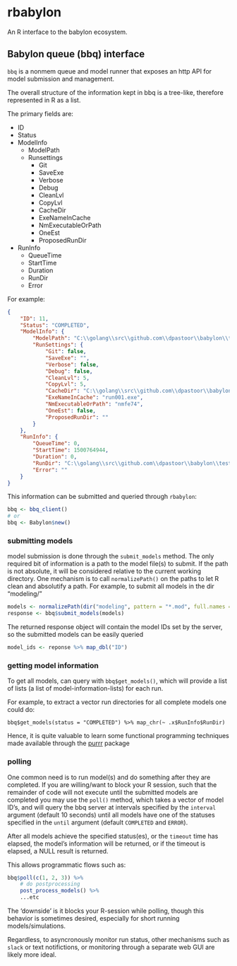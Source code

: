 rbabylon
============

An R interface to the babylon ecosystem.

## Babylon queue (bbq) interface

`bbq` is a nonmem queue and model runner that exposes an http API for model submission and management.

The overall structure of the information kept in bbq is a tree-like, therefore represented in R as a list.

The primary fields are:

* ID
* Status
* ModelInfo
    * ModelPath
    * Runsettings
        * Git
        * SaveExe
        * Verbose
        * Debug
        * CleanLvl
        * CopyLvl
        * CacheDir
        * ExeNameInCache
        * NmExecutableOrPath
        * OneEst
        * ProposedRunDir
* RunInfo
    * QueueTime
    * StartTime
    * Duration
    * RunDir
    * Error


For example:

```json
{
	"ID": 11,
	"Status": "COMPLETED",
	"ModelInfo": {
		"ModelPath": "C:\\golang\\src\\github.com\\dpastoor\\babylon\\testdata\\run001.mod",
		"RunSettings": {
			"Git": false,
			"SaveExe": "",
			"Verbose": false,
			"Debug": false,
			"CleanLvl": 5,
			"CopyLvl": 5,
			"CacheDir": "C:\\golang\\src\\github.com\\dpastoor\\babylon\\testdata\\mdlcache",
			"ExeNameInCache": "run001.exe",
			"NmExecutableOrPath": "nmfe74",
			"OneEst": false,
			"ProposedRunDir": ""
		}
	},
	"RunInfo": {
		"QueueTime": 0,
		"StartTime": 1500764944,
		"Duration": 0,
		"RunDir": "C:\\golang\\src\\github.com\\dpastoor\\babylon\\testdata\\run001_est_07",
		"Error": ""
	}
}
```

This information can be submitted and queried through `rbabylon`:

```r
bbq <- bbq_client()
# or 
bbq <- Babylon$new()
```

### submitting models

model submission is done through the `submit_models` method. The only required bit of information
is a path to the model file(s) to submit. If the path is not absolute, it will be considered relative
to the current working directory. One mechanism is to call `normalizePath()` on the paths to let
R clean and absolutify a path. For example, to submit all models in the dir "modeling/"
```r
models <- normalizePath(dir("modeling", pattern = "*.mod", full.names = TRUE))
response <- bbq$submit_models(models)
```

The returned response object will contain the model IDs set by the server, so the submitted models can be
easily queried

```r
model_ids <- reponse %>% map_dbl("ID")
```


### getting model information

To get all models, can query with `bbq$get_models()`, which will
provide a list of lists (a list of model-information-lists) for each run.

For example, to extract a vector run directories for all complete models one could do:

```
bbq$get_models(status = "COMPLETED") %>% map_chr(~ .x$RunInfo$RunDir)
```

Hence, it is quite valuable to learn some functional programming techniques made available through
the [purrr](http://purrr.tidyverse.org/) package


### polling

One common need is to run model(s) and do something after they are completed. If you are willing/want to block
your R session, such that the remainder of code will not execute until the submitted models are completed
you may use the `poll()` method, which takes a vector of model ID's, and will query the bbq server at
intervals specified by the `interval` argument (default 10 seconds) until all models have one of the statuses
specified in the `until` argument (default `COMPLETED` and `ERROR`).

After all models achieve the specified status(es), or the `timeout` time has elapsed, the model's information
will be returned, or if the timeout is elapsed, a NULL result is returned.

This allows programmatic flows such as:

```r
bbq$poll(c(1, 2, 3)) %>%
    # do postprocessing
    post_process_models() %>%
    ...etc
```

The 'downside' is it blocks your R-session while polling, though this behavior is sometimes desired, especially
for short running models/simulations.

Regardless, to asyncronously monitor run status, other mechanisms such as `slack` or text notifictions, 
or monitoring through a separate web GUI are likely more ideal.
